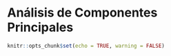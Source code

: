# Análisis de Componentes Principales

```r
knitr::opts_chunk$set(echo = TRUE, warning = FALSE)
```

